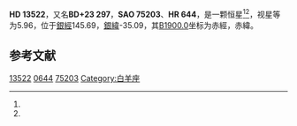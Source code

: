 {{Starbox begin
| name = HD 13522
}}
{{Starbox observe
| epoch = [[J2000.0|J2000.0]]
| constell = {{星座名待查}}<ref name=SIMBAD>{{cite web
 | url=http://simbad.u-strasbg.fr/simbad/sim-id?Ident=HR+644
 | title =Pulsating variable Star
 | publisher=Centre de Données astronomiques de Strasbourg
 | work=SIMBAD
 | accessdate=2012-07-13}}</ref><ref name=DATA>{{cite web
 | url=http://vizier.u-strasbg.fr/viz-bin/VizieR-5?-out.add=.&-source=5050&-corr=PK=HR&-out.max=9999&HR=644
 | title=VizieR Detailed Page
 | accessdate=2012-07-13
 | archive-date=2016-03-05
 | archive-url=https://web.archive.org/web/20160305012150/http://vizier.u-strasbg.fr/viz-bin/VizieR-5?-out.add=.&-source=5050&-corr=PK=HR&-out.max=9999&HR=644
 | dead-url=no
 }}</ref>
| 星官 = 
| ra = {{RA|2|12|37.5}}<ref name=SIMBAD /><ref name=DATA />
| dec = {{DEC|+24|10|4}}<ref name=SIMBAD /><ref name=DATA />
| appmag_v = 5.96<ref name=SIMBAD /><ref name=DATA />
}}
{{Starbox character
| class = K0<ref name=SIMBAD /><ref name=DATA />
| b-v = 1.37<ref name=SIMBAD /><ref name=DATA />
| u-b = <ref name=SIMBAD /><ref name=DATA />
| r-i = <ref name=SIMBAD /><ref name=DATA />
| variable = 
}}
{{Starbox astrometry
| radial_v = 
| prop_mo_ra = -1
| parallax = 
| p_error = 
}}
{{Starbox catalog
| names =BD+23 297，[[SAO星表|SAO]] 75203，[[HD星表|HD]] 13522，[[HR星表|HR]] 644}}
{{Starbox reference |Simbad=HR+644}}
{{Starbox end}}

'''HD 13522'''，又名'''BD+23 297'''，'''SAO 75203'''、'''HR 644'''，是一颗恒星<ref name=SIMBAD /><ref name=DATA />，视星等为5.96，位于[[銀道座標系|銀經]]145.69，[[銀道座標系|銀緯]]-35.09，其[[B1900.0|B1900.0]]坐标为赤經{{RA|2|6|58}}，赤緯{{DEC|+23|-35.09|53}}。

== 参考文献 ==
{{reflist}}

{{star-stub}}

[[Category:HD和HDE天體|13522]]
[[Category:HR天體|0644]]
[[Category:SAO天體|75203]]
[[Category:白羊座|Category:白羊座]]